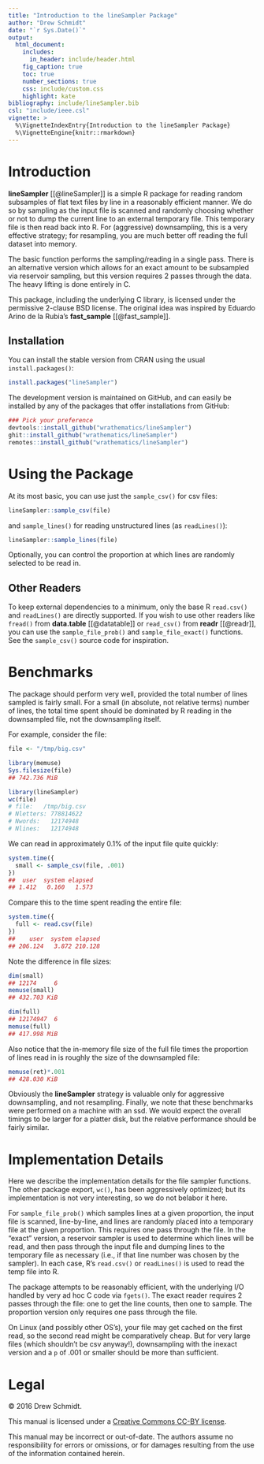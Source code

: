 ```yaml
---
title: "Introduction to the lineSampler Package"
author: "Drew Schmidt"
date: "`r Sys.Date()`"
output:
  html_document:
    includes:
      in_header: include/header.html
    fig_caption: true
    toc: true
    number_sections: true
    css: include/custom.css
    highlight: kate
bibliography: include/lineSampler.bib
csl: "include/ieee.csl"
vignette: >
  %\VignetteIndexEntry{Introduction to the lineSampler Package}
  %\VignetteEngine{knitr::rmarkdown}
---
```



# Introduction

**lineSampler** [[@lineSampler]] is a simple R package for reading random subsamples of flat text files by line in a reasonably efficient manner.  We do so by sampling as the input file is scanned and randomly choosing whether or not to dump the current line to an external temporary file.  This temporary file is then read back into R.  For (aggressive)  downsampling, this is a very effective strategy; for resampling, you are much better off reading the full dataset into memory.
 
The basic function performs the sampling/reading in a single pass. There is an alternative version which allows for an exact amount to be subsampled via reservoir sampling, but this version requires 2 passes through the data.  The heavy lifting is done entirely in C. 

This package, including the underlying C library, is licensed under the permissive 2-clause BSD license.  The original idea was inspired by Eduardo Arino de la Rubia's **fast_sample** [[@fast_sample]].


## Installation
You can install the stable version from CRAN using the usual `install.packages()`:

```r
install.packages("lineSampler")
```

The development version is maintained on GitHub, and can easily be installed by any of the packages that offer installations from GitHub:

```r
### Pick your preference
devtools::install_github("wrathematics/lineSampler")
ghit::install_github("wrathematics/lineSampler")
remotes::install_github("wrathematics/lineSampler")
```





# Using the Package

At its most basic, you can use just the `sample_csv()` for csv files:

```r
lineSampler::sample_csv(file)
```

and `sample_lines()` for reading unstructured lines (as `readLines()`):

```r
lineSampler::sample_lines(file)
```

Optionally, you can control the proportion at which lines are randomly selected to be read in.


## Other Readers
To keep external dependencies to a minimum, only the base R `read.csv()` and `readLines()` are directly supported.  If you wish to use other readers like `fread()` from **data.table** [[@datatable]] or `read_csv()` from **readr** [[@readr]], you can use the `sample_file_prob()` and `sample_file_exact()` functions.  See the `sample_csv()` source code for inspiration.





# Benchmarks

The package should perform very well, provided the total number of lines sampled is fairly small.  For a small (in absolute, not relative terms) number of lines, the total time spent should be dominated by R reading in the downsampled file, not the downsampling itself.

For example, consider the file:

```r
file <- "/tmp/big.csv"

library(memuse)
Sys.filesize(file)
## 742.736 MiB

library(lineSampler)
wc(file)
# file:   /tmp/big.csv 
# Nletters: 778814622
# Nwords:   12174948
# Nlines:   12174948 
```

We can read in approximately 0.1% of the input file quite quickly:

```r
system.time({
  small <- sample_csv(file, .001)
})
##  user  system elapsed 
## 1.412   0.160   1.573 
```

Compare this to the time spent reading the entire file:

```r
system.time({
  full <- read.csv(file)
})
##    user  system elapsed 
## 206.124   3.872 210.128 
```

Note the difference in file sizes:

```r
dim(small)
## 12174     6
memuse(small)
## 432.703 KiB

dim(full)
## 12174947  6
memuse(full)
## 417.998 MiB
```

Also notice that the in-memory file size of the full file times the proportion of lines read in is roughly the size of the downsampled file:

```r
memuse(ret)*.001
## 428.030 KiB
```

Obviously the **lineSampler** strategy is valuable only for aggressive downsampling, and not resampling.  Finally, we note that these benchmarks were performed on a machine with an ssd.  We would expect the overall timings to be larger for a platter disk, but the relative performance should be fairly similar.





# Implementation Details

Here we describe the implementation details for the file sampler functions.  The other package export, `wc()`, has been aggressively optimized; but its implementation is not very interesting, so we do not belabor it here.

For `sample_file_prob()` which samples lines at a given proportion, the input file is scanned, line-by-line, and lines are randomly placed into a temporary file at the given proportion. This requires one pass through the file. In the "exact" version, a reservoir sampler is used to determine which lines will be read, and then pass through the input file and dumping lines to the temporary file as necessary (i.e., if that line number was chosen by the sampler). In each case, R's `read.csv()` or `readLines()` is used to read the temp file into R.  

The package attempts to be reasonably efficient, with the underlying I/O handled by very ad hoc C code via `fgets()`. The exact reader requires 2 passes through the file: one to get the line counts, then one to sample.  The proportion version only requires one pass through the file. 

On Linux (and possibly other OS's), your file may get cached on the first read, so the second read might be comparatively cheap. But for very large files (which shouldn't be csv anyway!), downsampling with the inexact version and a `p` of .001 or smaller should be more than sufficient.





# Legal

&copy; 2016 Drew Schmidt.

This manual is licensed under a [Creative Commons CC-BY license](http://creativecommons.org/licenses/by/4.0/).

This manual may be incorrect or out-of-date.  The authors assume no responsibility for errors or omissions, or for damages resulting from the use of the information contained herein.

<script language="JavaScript" src="include/headers.js"></script>
